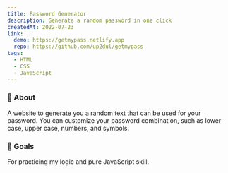 ```yaml
---
title: Password Generator
description: Generate a random password in one click
createdAt: 2022-07-23
link:
  demo: https://getmypass.netlify.app
  repo: https://github.com/up2dul/getmypass
tags:
  - HTML
  - CSS
  - JavaScript
---
```


### 📄 About

A website to generate you a random text that can be used for your password.
You can customize your password combination, such as lower case, upper case, numbers, and symbols.

### 🎯 Goals

For practicing my logic and pure JavaScript skill.
